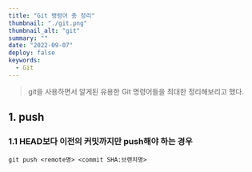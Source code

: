 ```yaml
---
title: "Git 명령어 총 정리"
thumbnail: "./git.png"
thumbnail_alt: "git"
summary: ""
date: "2022-09-07"
deploy: false
keywords:
  - Git
---
```



<Blockquote>
  git을 사용하면서 알게된 유용한 Git 명령어들을 최대한 정리해보리고 했다.
</Blockquote>

## 1. push

### 1.1 HEAD보다 이전의 커밋까지만 push해야 하는 경우

```
git push <remote명> <commit SHA:브랜치명>
```